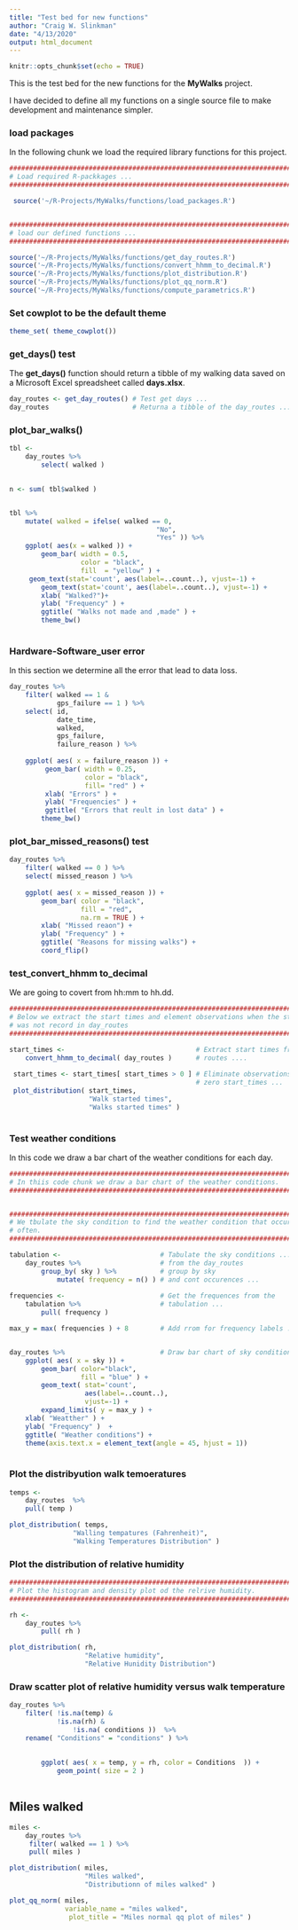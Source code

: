 ```yaml
---
title: "Test bed for new functions"
author: "Craig W. Slinkman"
date: "4/13/2020"
output: html_document
---
```


```r
knitr::opts_chunk$set(echo = TRUE)
```

This is the test bed for the new functions for the **MyWalks** project.  

I have decided to define all my functions on a single source file to make development and
maintenance simpler.

### load packages

In the following chunk we load the required library functions for this project.

```r

###############################################################################
# Load required R-packkages ...
###############################################################################

 source('~/R-Projects/MyWalks/functions/load_packages.R')


###############################################################################
# load our defined functions ...
###############################################################################

source('~/R-Projects/MyWalks/functions/get_day_routes.R')
source('~/R-Projects/MyWalks/functions/convert_hhmm_to_decimal.R')
source('~/R-Projects/MyWalks/functions/plot_distribution.R')
source('~/R-Projects/MyWalks/functions/plot_qq_norm.R')
source('~/R-Projects/MyWalks/functions/compute_parametrics.R')

```


### Set cowplot to be  the  default theme
```r
theme_set( theme_cowplot())
```



### get_days()  test

The **get_days()** function should return a tibble of my walking data saved on a Microsoft Excel spreadsheet called **days.xlsx**.  

```r
day_routes <- get_day_routes() # Test get days ...
day_routes                     # Returna a tibble of the day_routes ...
```


### plot_bar_walks()

```r

tbl <-
    day_routes %>% 
        select( walked ) 
            

n <- sum( tbl$walked )


tbl %>% 
    mutate( walked = ifelse( walked == 0,
                                     "No",
                                     "Yes" )) %>% 
    ggplot( aes(x = walked )) +
        geom_bar( width = 0.5,
                  color = "black",
                  fill  = "yellow" ) +
     geom_text(stat='count', aes(label=..count..), vjust=-1) +
        geom_text(stat='count', aes(label=..count..), vjust=-1) +
        xlab( "Walked?")+ 
        ylab( "Frequency" ) +
        ggtitle( "Walks not made and ,made" ) +
        theme_bw()
 
```

### Hardware-Software_user error

In this section we determine all the error that lead to data loss.

```r

day_routes %>%
    filter( walked == 1 & 
            gps_failure == 1 ) %>% 
    select( id,
            date_time,
            walked,
            gps_failure,
            failure_reason ) %>% 
    
    ggplot( aes( x = failure_reason )) +
         geom_bar( width = 0.25,
                   color = "black",
                   fill= "red" ) +
         xlab( "Errors" ) +
         ylab( "Frequencies" ) +
         ggtitle( "Errors that reult in lost data" ) +
        theme_bw()
```


### plot_bar_missed_reasons() test

```r

day_routes %>% 
    filter( walked == 0 ) %>% 
    select( missed_reason ) %>% 
    
    ggplot( aes( x = missed_reason )) +
        geom_bar( color = "black",
                  fill = "red",
                  na.rm = TRUE ) +
        xlab( "Missed reaon") +
        ylab( "Frequency" ) +
        ggtitle( "Reasons for missing walks") +
        coord_flip()

```

### test_convert_hhmm to_decimal

We are going to covert from hh:mm to hh.dd.

```r

###############################################################################
# Below we extract the start times and element observations when the start time
# was not record in day_routes
###############################################################################

start_times <-                                 # Extract start times from 
    convert_hhmm_to_decimal( day_routes )      # routes ....
 
 start_times <- start_times[ start_times > 0 ] # Eliminate observations when
                                               # zero start_times ...
 plot_distribution( start_times,
                    "Walk started times",
                    "Walks started times" )
 
```

###  Test weather conditions

In this code we draw a bar chart of the weather conditions for each day.

```r

###############################################################################
# In thiis code chunk we draw a bar chart of the weather conditions.
###############################################################################


###############################################################################
# We tbulate the sky condition to find the weather condition that occurs most
# often.
###############################################################################

tabulation <-                         # Tabulate the sky conditions ...
    day_routes %>%                    # from the day_routes
        group_by( sky ) %>%           # group by sky
            mutate( frequency = n() ) # and cont occurences ...   
    
frequencies <-                        # Get the frequences from the
    tabulation %>%                    # tabulation ...
        pull( frequency )

max_y = max( frequencies ) + 8        # Add rrom for frequency labels ...          


day_routes %>%                        # Draw bar chart of sky conditions ...                     
    ggplot( aes( x = sky )) +
        geom_bar( color="black",
                  fill = "blue" ) +
        geom_text( stat='count', 
                   aes(label=..count..), 
                   vjust=-1) +
        expand_limits( y = max_y ) +
    xlab( "Weatther" ) +
    ylab( "Frequency" )  +
    ggtitle( "Weather conditions") +
    theme(axis.text.x = element_text(angle = 45, hjust = 1))
    
```

### Plot the distribyution walk temoeratures

```r

temps <- 
    day_routes  %>% 
    pull( temp )

plot_distribution( temps,
                "Walling tempatures (Fahrenheit)",
                "Walking Temperatures Distribution" )

```

### Plot the distribution of relative humidity

```r

###############################################################################
# Plot the histogram and density plot od the relrive humidity.
###############################################################################

rh <-                                 
    day_routes %>% 
        pull( rh )

plot_distribution( rh,
                   "Relative humidity",
                   "Relative Hunidity Distribution")

```

### Draw scatter plot of relative humidity versus walk temperature

```r

day_routes %>%
    filter( !is.na(temp) & 
            !is.na(rh) & 
                !is.na( conditions ))  %>% 
    rename( "Conditions" = "conditions" ) %>% 
        
    
        ggplot( aes( x = temp, y = rh, color = Conditions  )) +
            geom_point( size = 2 )
        
```


## Miles walked

```r

miles <- 
    day_routes %>% 
     filter( walked == 1 ) %>%
     pull( miles )

plot_distribution( miles,
                   "Miles walked",
                   "Distributionn of miles walked" ) 

plot_qq_norm( miles,
              variable_name = "miles walked",
               plot_title = "Miles normal qq plot of miles" )
              

```

    